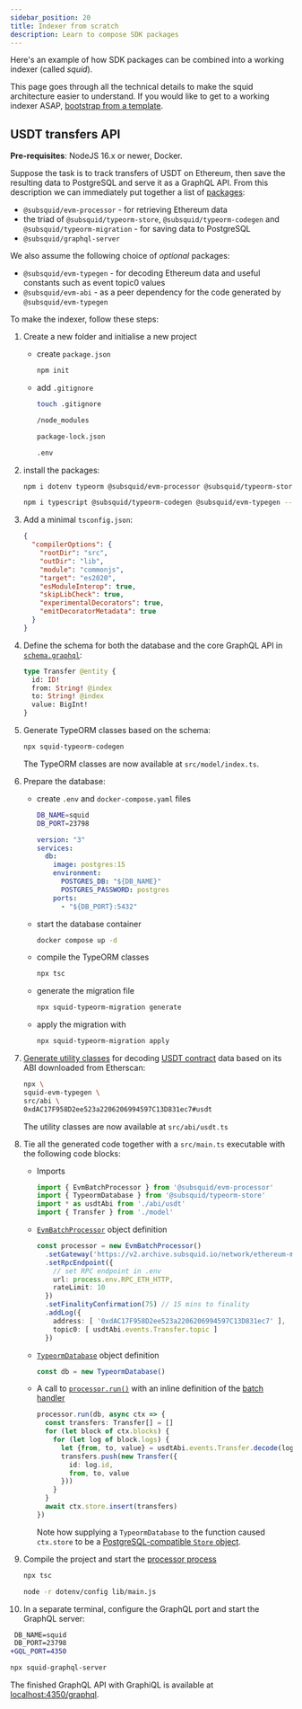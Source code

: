 ```yaml
---
sidebar_position: 20
title: Indexer from scratch
description: Learn to compose SDK packages
---
```



Here's an example of how SDK packages can be combined into a working indexer (called *squid*).

This page goes through all the technical details to make the squid architecture easier to understand. If you would like to get to a working indexer ASAP, [bootstrap from a template](/sdk/how-to-start/squid-development/#templates).

## USDT transfers API

**Pre-requisites**: NodeJS 16.x or newer, Docker.

Suppose the task is to track transfers of USDT on Ethereum, then save the resulting data to PostgreSQL and serve it as a GraphQL API. From this description we can immediately put together a list of [packages](/sdk/overview):

* `@subsquid/evm-processor` - for retrieving Ethereum data
* the triad of `@subsquid/typeorm-store`, `@subsquid/typeorm-codegen` and `@subsquid/typeorm-migration` - for saving data to PostgreSQL
* `@subsquid/graphql-server`

We also assume the following choice of _optional_ packages:

* `@subsquid/evm-typegen` - for decoding Ethereum data and useful constants such as event topic0 values
* `@subsquid/evm-abi` - as a peer dependency for the code generated by `@subsquid/evm-typegen`

To make the indexer, follow these steps:

1. Create a new folder and initialise a new project
   * create `package.json`
     ```bash
     npm init
     ```
   * add `.gitignore`
     ```bash
     touch .gitignore
     ```

     ```bash title=".gitignore"
     /node_modules

     package-lock.json

     .env
     ```

2. install the packages:
   ```bash
   npm i dotenv typeorm @subsquid/evm-processor @subsquid/typeorm-store @subsquid/typeorm-migration @subsquid/graphql-server @subsquid/evm-abi
   ```
   ```bash
   npm i typescript @subsquid/typeorm-codegen @subsquid/evm-typegen --save-dev
   ```

3. Add a minimal `tsconfig.json`:
   ```json title="tsconfig.json"
   {
     "compilerOptions": {
       "rootDir": "src",
       "outDir": "lib",
       "module": "commonjs",
       "target": "es2020",
       "esModuleInterop": true,
       "skipLibCheck": true,
       "experimentalDecorators": true,
       "emitDecoratorMetadata": true
     }
   }
   ```

4. Define the schema for both the database and the core GraphQL API in [`schema.graphql`](/sdk/reference/schema-file):
   ```graphql title="schema.graphql"
   type Transfer @entity {
     id: ID!
     from: String! @index
     to: String! @index
     value: BigInt!
   }
   ```

5. Generate TypeORM classes based on the schema:
   ```bash
   npx squid-typeorm-codegen
   ```
   The TypeORM classes are now available at `src/model/index.ts`.

6. Prepare the database:
   * create `.env` and `docker-compose.yaml` files
     ```bash title=".env"
     DB_NAME=squid
     DB_PORT=23798
     ```
     ```yaml title="docker-compose.yaml"
     version: "3"
     services:
       db:
         image: postgres:15
         environment:
           POSTGRES_DB: "${DB_NAME}"
           POSTGRES_PASSWORD: postgres
         ports:
           - "${DB_PORT}:5432"
     ```
   * start the database container
     ```bash
     docker compose up -d
     ```
   * compile the TypeORM classes
     ```bash
     npx tsc
     ```
   * generate the migration file
     ```bash
     npx squid-typeorm-migration generate
     ```
   * apply the migration with
     ```bash
     npx squid-typeorm-migration apply
     ```

7. [Generate utility classes](/sdk/resources/tools/typegen/generation) for decoding [USDT contract](https://etherscan.io/address/0xdac17f958d2ee523a2206206994597c13d831ec7) data based on its ABI downloaded from Etherscan:
   ```bash
   npx \
   squid-evm-typegen \
   src/abi \
   0xdAC17F958D2ee523a2206206994597C13D831ec7#usdt
   ```
   The utility classes are now available at `src/abi/usdt.ts`

8. Tie all the generated code together with a `src/main.ts` executable with the following code blocks:
   * Imports
     ```ts
     import { EvmBatchProcessor } from '@subsquid/evm-processor'
     import { TypeormDatabase } from '@subsquid/typeorm-store'
     import * as usdtAbi from './abi/usdt'
     import { Transfer } from './model'
     ```
   * [`EvmBatchProcessor`](/sdk/reference/processors/evm-batch) object definition
     ```ts
     const processor = new EvmBatchProcessor()
       .setGateway('https://v2.archive.subsquid.io/network/ethereum-mainnet')
       .setRpcEndpoint({
         // set RPC endpoint in .env
         url: process.env.RPC_ETH_HTTP,
         rateLimit: 10
       })
       .setFinalityConfirmation(75) // 15 mins to finality
       .addLog({
         address: [ '0xdAC17F958D2ee523a2206206994597C13D831ec7' ],
         topic0: [ usdtAbi.events.Transfer.topic ]
       })
     ```
   * [`TypeormDatabase`](/sdk/reference/store/typeorm) object definition
     ```ts
     const db = new TypeormDatabase()
     ```
   * A call to [`processor.run()`](/sdk/reference/processors/architecture/#processorrun) with an inline definition of the [batch handler](/sdk/reference/processors/architecture/#batch-context)
     ```ts
     processor.run(db, async ctx => {
       const transfers: Transfer[] = []
       for (let block of ctx.blocks) {
         for (let log of block.logs) {
           let {from, to, value} = usdtAbi.events.Transfer.decode(log)
           transfers.push(new Transfer({
             id: log.id,
             from, to, value
           }))
         }
       }
       await ctx.store.insert(transfers)
     })
     ```
     Note how supplying a `TypeormDatabase` to the function caused `ctx.store` to be a [PostgreSQL-compatible `Store` object](/sdk/reference/store/typeorm/#store-interface).

9. Compile the project and start the [processor process](/sdk/overview/#processor)
   ```bash
   npx tsc
   ```
   ```bash
   node -r dotenv/config lib/main.js
   ```

10. In a separate terminal, configure the GraphQL port and start the GraphQL server:
   ```diff title=".env"
    DB_NAME=squid
    DB_PORT=23798
   +GQL_PORT=4350
   ```
   ```bash
   npx squid-graphql-server
   ```

The finished GraphQL API with GraphiQL is available at [localhost:4350/graphql](http://localhost:4350/graphql).
